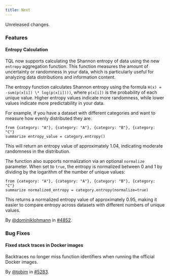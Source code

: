 ```yaml
---
title: Next
---
```


Unreleased changes.

### Features

#### Entropy Calculation

TQL now supports calculating the Shannon entropy of data using the new `entropy`
aggregation function. This function measures the amount of uncertainty or
randomness in your data, which is particularly useful for analyzing data
distributions and information content.

The entropy function calculates Shannon entropy using the formula `H(x) =
-sum(p(x[i]) \* log(p(x[i])))`, where `p(x[i])` is the probability of each
unique value. Higher entropy values indicate more randomness, while lower values
indicate more predictability in your data.

For example, if you have a dataset with different categories and want to measure
how evenly distributed they are:

```tql
from {category: "A"}, {category: "A"}, {category: "B"}, {category: "C"}
summarize entropy_value = category.entropy()
```

This will return an entropy value of approximately 1.04, indicating moderate
randomness in the distribution.

The function also supports normalization via an optional `normalize` parameter.
When set to `true`, the entropy is normalized between 0 and 1 by dividing by
the logarithm of the number of unique values:

```tql
from {category: "A"}, {category: "A"}, {category: "B"}, {category: "C"}
summarize normalized_entropy = category.entropy(normalize=true)
```

This returns a normalized entropy value of approximately 0.95, making it easier
to compare entropy across datasets with different numbers of unique values.

By [@dominiklohmann](https://github.com/dominiklohmann) in [#4852](https://github.com/tenzir/tenzir/pull/4852).

### Bug Fixes

#### Fixed stack traces in Docker images

Backtraces no longer miss function identifiers when running the official Docker images.

By [@tobim](https://github.com/tobim) in [#5283](https://github.com/tenzir/tenzir/pull/5283).
